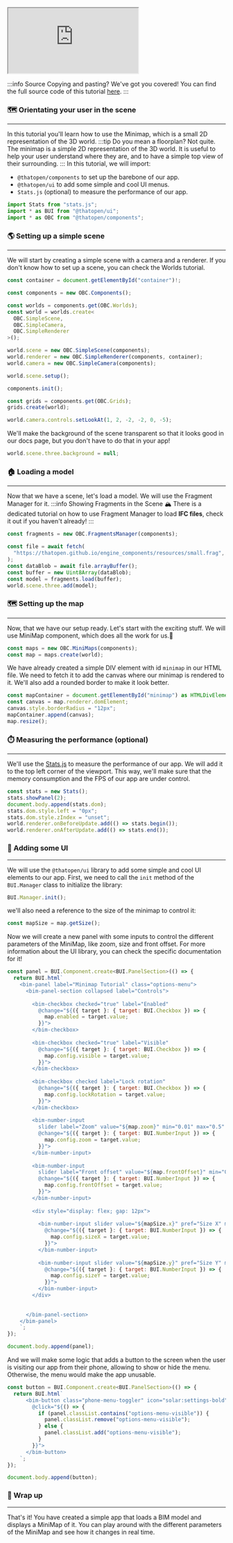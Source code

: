 <iframe src="https://thatopen.github.io/engine_components/examples/MiniMap"></iframe>

:::info Source
Copying and pasting? We've got you covered! You can find the full source code of this tutorial [here](https://github.com/ThatOpen/engine_components/blob/main/packages/core/src/core/MiniMap/example.ts).
:::

### 🗺️ Orientating your user in the scene
---
In this tutorial you'll learn how to use the Minimap, which is a small 2D representation of the 3D world.
:::tip Do you mean a floorplan?
Not quite. The minimap is a simple 2D representation of the 3D world. It is useful to help your user understand where they are, and to have a simple top view of their surrounding. 
:::
In this tutorial, we will import:
- `@thatopen/components` to set up the barebone of our app.
- `@thatopen/ui` to add some simple and cool UI menus.
- `Stats.js` (optional) to measure the performance of our app.

```js
import Stats from "stats.js";
import * as BUI from "@thatopen/ui";
import * as OBC from "@thatopen/components";
```
### 🌎 Setting up a simple scene
---
We will start by creating a simple scene with a camera and a renderer. If you don't know how to set up a scene, you can check the Worlds tutorial.

```js
const container = document.getElementById("container")!;

const components = new OBC.Components();

const worlds = components.get(OBC.Worlds);
const world = worlds.create<
  OBC.SimpleScene,
  OBC.SimpleCamera,
  OBC.SimpleRenderer
>();

world.scene = new OBC.SimpleScene(components);
world.renderer = new OBC.SimpleRenderer(components, container);
world.camera = new OBC.SimpleCamera(components);

world.scene.setup();

components.init();

const grids = components.get(OBC.Grids);
grids.create(world);

world.camera.controls.setLookAt(1, 2, -2, -2, 0, -5);
```
We'll make the background of the scene transparent so that it looks good in our docs page, but you don't have to do that in your app!

```js
world.scene.three.background = null;
```
### 🏠 Loading a model
---
Now that we have a scene, let's load a model. We will use the Fragment Manager for it. 
:::info Showing Fragments in the Scene
🏔️ There is a dedicated tutorial on how to use Fragment Manager to load **IFC files**, check it out if you haven't already!
:::

```js
const fragments = new OBC.FragmentsManager(components);

const file = await fetch(
  "https://thatopen.github.io/engine_components/resources/small.frag",
);
const dataBlob = await file.arrayBuffer();
const buffer = new Uint8Array(dataBlob);
const model = fragments.load(buffer);
world.scene.three.add(model);
```
### 🗺 Setting up the map
---
Now, that we have our setup ready. Let's start with the exciting stuff.
We will use MiniMap component, which does all the work for us.🔮

```js
const maps = new OBC.MiniMaps(components);
const map = maps.create(world);
```
We have already created a simple DIV element with id `minimap` in our HTML file. We need to fetch it to add the canvas where our minimap is rendered to it. We'll also add a rounded border to make it look better.

```js
const mapContainer = document.getElementById("minimap") as HTMLDivElement;
const canvas = map.renderer.domElement;
canvas.style.borderRadius = "12px";
mapContainer.append(canvas);
map.resize();
```
### ⏱️ Measuring the performance (optional)
---
We'll use the [Stats.js](https://github.com/mrdoob/stats.js) to measure the performance of our app. We will add it to the top left corner of the viewport. This way, we'll make sure that the memory consumption and the FPS of our app are under control.

```js
const stats = new Stats();
stats.showPanel(2);
document.body.append(stats.dom);
stats.dom.style.left = "0px";
stats.dom.style.zIndex = "unset";
world.renderer.onBeforeUpdate.add(() => stats.begin());
world.renderer.onAfterUpdate.add(() => stats.end());
```
### 🧩 Adding some UI
---
We will use the `@thatopen/ui` library to add some simple and cool UI elements to our app. First, we need to call the `init` method of the `BUI.Manager` class to initialize the library:

```js
BUI.Manager.init();
```
we'll also need a reference to the  size of the minimap to control it:

```js
const mapSize = map.getSize();
```
Now we will create a new panel with some inputs to control the different parameters of the MiniMap, like zoom, size and front offset. For more information about the UI library, you can check the specific documentation for it!

```js
const panel = BUI.Component.create<BUI.PanelSection>(() => {
  return BUI.html`
    <bim-panel label="Minimap Tutorial" class="options-menu">
      <bim-panel-section collapsed label="Controls">
      
        <bim-checkbox checked="true" label="Enabled" 
          @change="${({ target }: { target: BUI.Checkbox }) => {
            map.enabled = target.value;
          }}">  
        </bim-checkbox>
        
        <bim-checkbox checked="true" label="Visible" 
          @change="${({ target }: { target: BUI.Checkbox }) => {
            map.config.visible = target.value;
          }}">  
        </bim-checkbox>
        
        <bim-checkbox checked label="Lock rotation" 
          @change="${({ target }: { target: BUI.Checkbox }) => {
            map.config.lockRotation = target.value;
          }}">  
        </bim-checkbox>
        
        <bim-number-input 
          slider label="Zoom" value="${map.zoom}" min="0.01" max="0.5" step="0.01" 
          @change="${({ target }: { target: BUI.NumberInput }) => {
            map.config.zoom = target.value;
          }}">
        </bim-number-input>
        
        <bim-number-input 
          slider label="Front offset" value="${map.frontOffset}" min="0" max="5" step="1" 
          @change="${({ target }: { target: BUI.NumberInput }) => {
            map.config.frontOffset = target.value;
          }}">
        </bim-number-input>
                
        <div style="display: flex; gap: 12px">
        
          <bim-number-input slider value="${mapSize.x}" pref="Size X" min="100" max="500" step="10"              
            @change="${({ target }: { target: BUI.NumberInput }) => {
              map.config.sizeX = target.value;
            }}">
          </bim-number-input>        
        
          <bim-number-input slider value="${mapSize.y}" pref="Size Y" min="100" max="500" step="10"            
            @change="${({ target }: { target: BUI.NumberInput }) => {
              map.config.sizeY = target.value;
            }}">
          </bim-number-input>
        </div>
  
        
      </bim-panel-section>
    </bim-panel>
    `;
});

document.body.append(panel);
```
And we will make some logic that adds a button to the screen when the user is visiting our app from their phone, allowing to show or hide the menu. Otherwise, the menu would make the app unusable.

```js
const button = BUI.Component.create<BUI.PanelSection>(() => {
  return BUI.html`
      <bim-button class="phone-menu-toggler" icon="solar:settings-bold"
        @click="${() => {
          if (panel.classList.contains("options-menu-visible")) {
            panel.classList.remove("options-menu-visible");
          } else {
            panel.classList.add("options-menu-visible");
          }
        }}">
      </bim-button>
    `;
});

document.body.append(button);
```
### 🎉 Wrap up
---
That's it! You have created a simple app that loads a BIM model and displays a MiniMap of it. You can play around with the different parameters of the MiniMap and see how it changes in real time.

